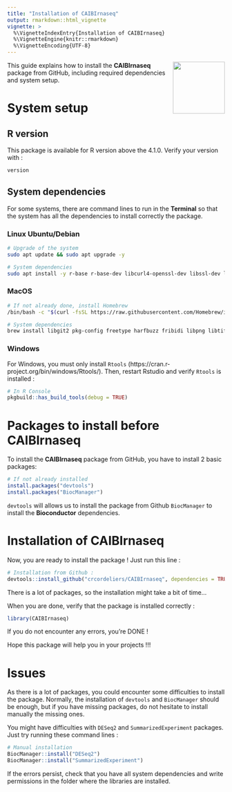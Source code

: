 ```yaml
---
title: "Installation of CAIBIrnaseq"
output: rmarkdown::html_vignette
vignette: >
  %\VignetteIndexEntry{Installation of CAIBIrnaseq}
  %\VignetteEngine{knitr::rmarkdown}
  %\VignetteEncoding{UTF-8}
---
```


<img src="../man/figures/CAIBI.png" align="right" alt="" width="120" />

This guide explains how to install the **CAIBIrnaseq** package from GitHub, including required dependencies and system setup.

# System setup

## R version

This package is available for R version above the 4.1.0.
Verify your version with :

```r
version
```

## System dependencies

For some systems, there are command lines to run in the **Terminal** so that the system has all the dependencies to install correctly the package.

### Linux Ubuntu/Debian

```bash
# Upgrade of the system
sudo apt update && sudo apt upgrade -y

# System dependencies
sudo apt install -y r-base r-base-dev libcurl4-openssl-dev libssl-dev libxml2-dev libgit2-dev libharfbuzz-dev libfribidi-dev libfreetype6-dev libpng-dev libtiff5-dev libjpeg-dev build-essential zlib1g-dev pandoc git
```

### MacOS

```bash
# If not already done, install Homebrew
/bin/bash -c "$(curl -fsSL https://raw.githubusercontent.com/Homebrew/install/HEAD/install.sh)"

# System dependencies 
brew install libgit2 pkg-config freetype harfbuzz fribidi libpng libtiff jpeg pandoc git
```

### Windows 

For Windows, you must only install `Rtools` (https://cran.r-project.org/bin/windows/Rtools/).
Then, restart Rstudio and verify `Rtools` is installed :

```r
# In R Console
pkgbuild::has_build_tools(debug = TRUE)
```


# Packages to install before CAIBIrnaseq

To install the **CAIBIrnaseq** package from GitHub, you have to install 2 basic packages:

```r
# If not already installed
install.packages("devtools")
install.packages("BiocManager")
```

`devtools` will allows us to install the package from Github 
`BiocManager` to install the **Bioconductor** dependencies. 


# Installation of CAIBIrnaseq

Now, you are ready to install the package !
Just run this line : 

```r
# Installation from Github : 
devtools::install_github("crcordeliers/CAIBIrnaseq", dependencies = TRUE)
```

There is a lot of packages, so the installation might take a bit of time...

When you are done, verify that the package is installed correctly : 

```r
library(CAIBIrnaseq)
```

If you do not encounter any errors, you're DONE !

Hope this package will help you in your projects !!!


# Issues

As there is a lot of packages, you could encounter some difficulties to install the package. Normally, the installation of `devtools` and `BiocManager` should be enough, but if you have missing packages, do not hesitate to install manually the missing ones. 

You might have difficulties with `DESeq2` and `SummarizedExperiment` packages. Just try running these command lines :

```r
# Manual installation
BiocManager::install("DESeq2")
BiocManager::install("SummarizedExperiment")
```

If the errors persist, check that you have all system dependencies and write permissions in the folder where the libraries are installed.

